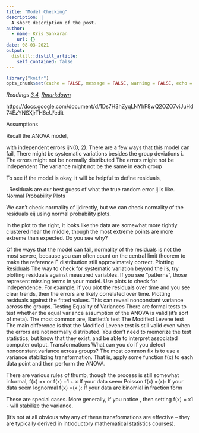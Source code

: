 ```yaml
---
title: "Model Checking"
description: |
  A short description of the post.
author:
  - name: Kris Sankaran
    url: {}
date: 08-03-2021
output:
  distill::distill_article:
    self_contained: false
---
```



```r
library("knitr")
opts_chunk$set(cache = FALSE, message = FALSE, warning = FALSE, echo = TRUE)
```

_Readings [3.4](), [Rmarkdown]()_

https://docs.google.com/document/d/1Ds7H3hZyqLNYhF8wQ2OZO7viJuHd74EzYNSXjrTH6eU/edit

Assumptions

Recall the ANOVA model,



with independent errors ijN(0, 2). There are a few ways that this model can fail,
There might be systematic variations besides the group deviations i.
The errors might not be normally distributed
The errors might not be independent
The variance might not be the same in each group

To see if the model is okay, it will be helpful to define residuals,

.
Residuals are our best guess of what the true random error ij is like.
Normal Probability Plots

We can’t check normality of ijdirectly, but we can check normality of the residuals eij using normal probability plots.

In the plot to the right, it looks like the data are somewhat more tightly clustered near the middle, though the most extreme points are more extreme than expected. Do you see why?

Of the ways that the model can fail, normality of the residuals is not the most severe, because you can often count on the central limit theorem to make the reference F distribution still approximately correct.
Plotting Residuals
The way to check for systematic variation beyond the i’s, try plotting residuals against measured variables. If you see “patterns”, those represent missing terms in your model.
Use plots to check for independence. For example, if you plot the residuals over time and you see clear trends, then the errors are likely correlated over time.
Plotting residuals against the fitted values. This can reveal nonconstant variance across the groups.
Testing Equality of Variances
There are formal tests to test whether the equal variance assumption of the ANOVA is valid (it’s sort of meta). The most common are,
Bartlett’s test
The Modified Levene test
The main difference is that the Modified Levene test is still valid even when the errors are not normally distributed. You don’t need to memorize the test statistics, but know that they exist, and be able to interpret associated computer output.
Transformations
What can you do if you detect nonconstant variance across groups? The most common fix is to use a variance stabilizing transformation. That is, apply some function f(x) to each data point and then perform the ANOVA.

 There are various rules of thumb, though the process is still somewhat informal,
f(x) =x or f(x) =1 + x If your data seem Poisson
f(x) =(x): If your data seem lognormal
f(x) =(x ): If your data are binomial in fraction form

These are special cases. More generally, if you notice , then setting f(x) = x1 - will stabilize the variance.

(It’s not at all obvious why any of these transformations are effective -- they are typically derived in introductory mathematical statistics courses).
